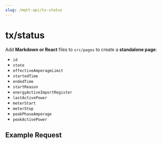```yaml
---
slug: /mqtt-api/tx-status
---
```


# tx/status

Add **Markdown or React** files to `src/pages` to create a **standalone page**:

- `id`
- `state`
- `effectiveAmperageLimit`
- `startedTime`
- `endedTime`
- `startReason`
- `energyActiveImportRegister`
- `lastActivePower`
- `meterStart`
- `meterStop`
- `peakPhaseAmperage`
- `peakActivePower`

## Example Request


```json title="tx/status"

```

